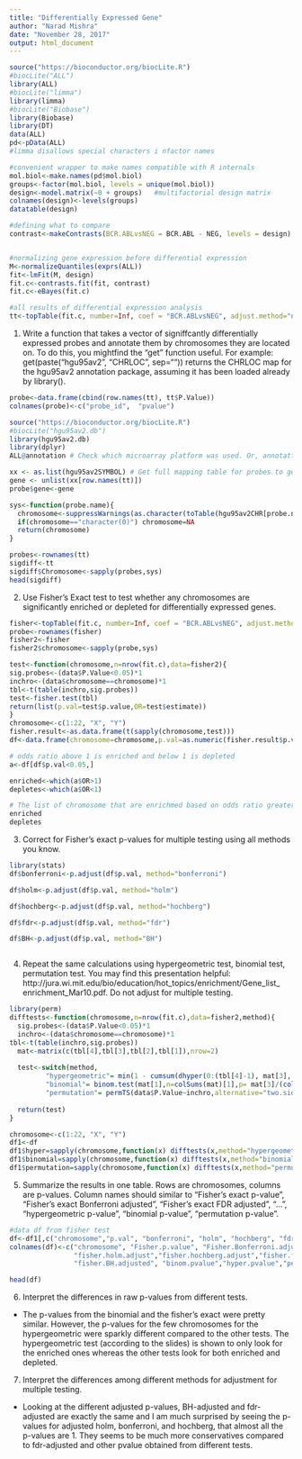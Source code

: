 ```yaml
---
title: "Differentially Expressed Gene"
author: "Narad Mishra"
date: "November 28, 2017"
output: html_document
---
```


```r
source("https://bioconductor.org/biocLite.R")
#biocLite("ALL")
library(ALL)
#biocLite("limma")
library(limma)
#biocLite("Biobase")
library(Biobase)
library(DT)
data(ALL)
pd<-pData(ALL)
#limma disallows special characters i nfactor names

#convenient wrapper to make names compatible with R internals
mol.biol<-make.names(pd$mol.biol)
groups<-factor(mol.biol, levels = unique(mol.biol))
design<-model.matrix(~0 + groups)   #multifactorial design matrix
colnames(design)<-levels(groups)
datatable(design)

#defining what to compare
contrast<-makeContrasts(BCR.ABLvsNEG = BCR.ABL - NEG, levels = design)


#normalizing gene expression before differential expression
M<-normalizeQuantiles(exprs(ALL))
fit<-lmFit(M, design)
fit.c<-contrasts.fit(fit, contrast)
fit.c<-eBayes(fit.c)

#all results of differential expression analysis
tt<-topTable(fit.c, number=Inf, coef = "BCR.ABLvsNEG", adjust.method="none", p.value = 0.05)

```

1. Write a function that takes a vector of signiffcantly differentially expressed probes and annotate them by chromosomes they are located on. To do this, you mightfind the "get" function useful. For example: get(paste("hgu95av2", "CHRLOC", sep="")) returns the CHRLOC map for the hgu95av2 annotation package, assuming it has been loaded already by library().

```r
probe<-data.frame(cbind(row.names(tt), tt$P.Value))
colnames(probe)<-c("probe_id",  "pvalue")

source("https://bioconductor.org/biocLite.R")
#biocLite("hgu95av2.db")
library(hgu95av2.db)
library(dplyr)
ALL@annotation # Check which microarray platform was used. Or, annotattion(ALL)

xx <- as.list(hgu95av2SYMBOL) # Get full mapping table for probes to gene names
gene <- unlist(xx[row.names(tt)])
probe$gene<-gene

sys<-function(probe.name){
  chromosome<-suppressWarnings(as.character(toTable(hgu95av2CHR[probe.name])[2]))
  if(chromosome=="character(0)") chromosome=NA
  return(chromosome)
}

probes<-rownames(tt)
sigdiff<-tt
sigdiff$Chromosome<-sapply(probes,sys)
head(sigdiff)

```



2. Use Fisher's Exact test to test whether any chromosomes are significantly enriched or depleted for differentially expressed genes.

```r
fisher<-topTable(fit.c, number=Inf, coef = "BCR.ABLvsNEG", adjust.method="none")
probe<-rownames(fisher)
fisher2<-fisher
fisher2$chromosome<-sapply(probe,sys)

test<-function(chromosome,n=nrow(fit.c),data=fisher2){
sig.probes<-(data$P.Value<0.05)*1
inchro<-(data$chromosome==chromosome)*1
tbl<-t(table(inchro,sig.probes))
test<-fisher.test(tbl)
return(list(p.val=test$p.value,OR=test$estimate))
}
chromosome<-c(1:22, "X", "Y")
fisher.result<-as.data.frame(t(sapply(chromosome,test)))
df<-data.frame(chromosome=chromosome,p.val=as.numeric(fisher.result$p.val),OR=as.numeric(fisher.result$OR))

# odds ratio above 1 is enriched and below 1 is depleted 
a<-df[df$p.val<0.05,]

enriched<-which(a$OR>1)
depletes<-which(a$OR<1)

# The list of chromosome that are enrichmed based on odds ratio greater than one.
enriched
depletes


```


3. Correct for Fisher's exact p-values for multiple testing using all methods you know.

```r
library(stats)
df$bonferroni<-p.adjust(df$p.val, method="bonferroni")

df$holm<-p.adjust(df$p.val, method="holm")

df$hochberg<-p.adjust(df$p.val, method="hochberg")

df$fdr<-p.adjust(df$p.val, method="fdr") 

df$BH<-p.adjust(df$p.val, method="BH")



```



4. Repeat the same calculations using hypergeometric test, binomial test, permutation test. You may find this presentation helpful: http://jura.wi.mit.edu/bio/education/hot_topics/enrichment/Gene_list_ enrichment_Mar10.pdf. Do not adjust for multiple testing.

```r
library(perm)
difftests<-function(chromosome,n=nrow(fit.c),data=fisher2,method){
  sig.probes<-(data$P.Value<0.05)*1
  inchro<-(data$chromosome==chromosome)*1
tbl<-t(table(inchro,sig.probes))
  mat<-matrix(c(tbl[4],tbl[3],tbl[2],tbl[1]),nrow=2)
  
  test<-switch(method,
         "hypergeometric"= min(1 - cumsum(dhyper(0:(tbl[4]-1), mat[3], mat[4], colSums(mat)[1] ) )),
         "binomial"= binom.test(mat[1],n=colSums(mat)[1],p= mat[3]/(colSums(mat)[2]))$p.value,
         "permutation"= permTS(data$P.Value~inchro,alternative="two.sided",exact=TRUE)$p.value)
  
  return(test)
}

chromosome<-c(1:22, "X", "Y")
df1<-df
df1$hyper=sapply(chromosome,function(x) difftests(x,method="hypergeometric"))
df1$binomial=sapply(chromosome,function(x) difftests(x,method="binomial"))
df1$permutation=sapply(chromosome,function(x) difftests(x,method="permutation"))

```

5. Summarize the results in one table. Rows are chromosomes, columns are p-values. Column names should similar to "Fisher's exact p-value", "Fisher's exact Bonferroni adjusted", "Fisher's exact FDR adjusted", "...", "hypergeometric p-value", "binomial p-value", "permutation p-value". 

```r
#data df from fisher test
df<-df1[,c("chromosome","p.val", "bonferroni", "holm", "hochberg", "fdr", "BH",  "hyper", "binomial", "permutation")]
colnames(df)<-c("chromosome", "Fisher.p.value", "Fisher.Bonferroni.adjust",
                "fisher.holm.adjust","fisher.hochberg.adjust","fisher.fdr.adjust",
                "fisher.BH.adjusted", "binom.pvalue","hyper.pvalue","permutation.pval")

head(df)
```


6. Interpret the differences in raw p-values from different tests. 

* The p-values from the binomial and the fisher's exact were pretty similar. However, the p-values for the few chromosomes for the hypergeometric were sparkly different compared to the other tests. The hypergeometric test (according to the slides) is shown to only look for the enriched ones whereas the other tests look for both enriched and depleted.

7. Interpret the differences among different methods for adjustment for multiple testing.

* Looking at the different adjusted p-values, BH-adjusted and fdr-adjusted are exactly the same and I am much surprised by seeing the p-values for adjusted holm, bonferroni, and hochberg, that almost all the p-values are 1. They seems to be much more conservatives compared to fdr-adjusted and other pvalue obtained from different tests. 